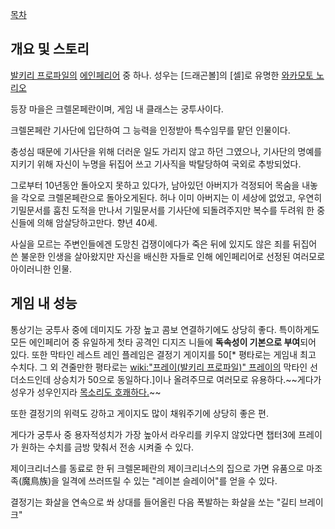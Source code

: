 [[목차]]


== 개요 및 스토리 ==
[[발키리 프로파일]]의 [[에인페리어]] 중 하나. 성우는 [드래곤볼]의 [셀]로 유명한 [[와카모토 노리오]]

등장 마을은 크렐몬페란이며, 게임 내 클래스는 궁투사이다.

크렐몬페란 기사단에 입단하여 그 능력을 인정받아 특수임무를 맡던 인물이다.

충성심 때문에 기사단을 위해 더러운 일도 가리지 않고 하던 그였으나, 기사단의 명예를 지키기 위해 자신이 누명을 뒤집어 쓰고 기사직을 박탈당하여 국외로 추방되었다.

그로부터 10년동안 돌아오지 못하고 있다가, 남아있던 아버지가 걱정되어 목숨을 내놓을 각오로 크렐몬페란으로 돌아오게된다. 
{{{#!html
<iframe width="420" height="315" src="http://www.youtube.com/embed/8aZvaxTZkyw" frameborder="0" allowfullscreen></iframe>
}}}
허나 이미 아버지는 이 세상에 없었고, 우연히 기밀문서를 훔친 도적을 만나서 기밀문서를 기사단에 되돌려주지만 복수를 두려워 한 중신들에 의해 암살당하고만다. 향년 40세.

사실을 모르는 주변인들에겐 도망친 겁쟁이에다가 죽은 뒤에 있지도 않은 죄를 뒤집어 쓴 불운한 인생을 살아왔지만 자신을 배신한 자들로 인해 에인페리어로 선정된 여러모로 아이러니한 인물.

== 게임 내 성능 ==
통상기는 궁투사 중에 데미지도 가장 높고 콤보 연결하기에도 상당히 좋다. 특이하게도 모든 에인페리어 중 유일하게 첫타 공격인 디지즈 니들에 '''독속성이 기본으로 부여'''되어 있다. 또한 막타인 레스트 레인 플레임은 결정기 게이지를 50[* 평타로는 게임내 최고 수치다. 그 외 견줄만한 평타로는 [[wiki:"프레이(발키리 프로파일)" 프레이]]의 막타인 선더소드인데 상승치가 50으로 동일하다.]이나 올려주므로 여러모로 유용하다.~~게다가 성우가 성우인지라 [http://nicoviewer.net/sm1058318 목소리도 호쾌하다.]~~

또한 결정기의 위력도 강하고 게이지도 많이 채워주기에 상당히 좋은 편.

게다가 궁투사 중 용자적성치가 가장 높아서 라우리를 키우지 않았다면 챕터3에 프레이가 원하는 수치를 금방 맞춰서 전송 시켜줄 수 있다.

제이크리너스를 동료로 한 뒤 크렐몬페란의 제이크리너스의 집으로 가면 유품으로 마조족(魔鳥族)을 일격에 쓰러뜨릴 수 있는 "레이븐 슬레이어"를 얻을 수 있다.

결정기는 화살을 연속으로 쏴 상대를 들어올린 다음 폭발하는 화살을 쏘는 "길티 브레이크" 
